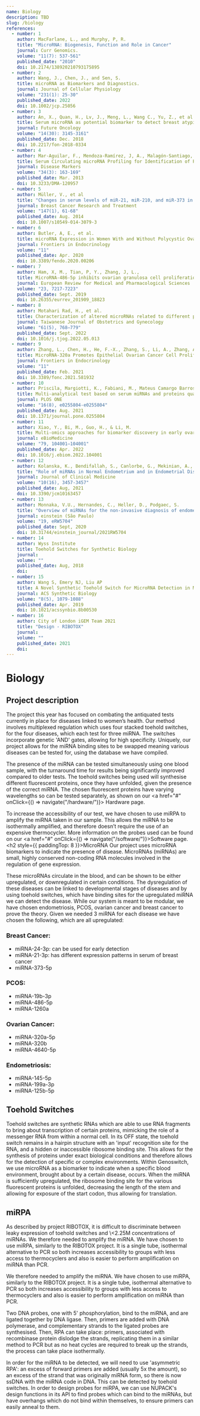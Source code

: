 ```yaml
---
name: Biology
description: TBD
slug: /biology
references:
  - number: 1
    author: MacFarlane, L., and Murphy, P, R.
    title: "MicroRNA: Biogenesis, Function and Role in Cancer"
    journal: Curr Genomics.
    volume: "11(7): 537-561"
    published_date: "2010"
    doi: 10.2174/138920210793175895
  - number: 2
    author: Wang, J., Chen, J., and Sen, S.
    title: microRNA as Biomarkers and Diagnostics.
    journal: Journal of Cellular Physiology
    volume: "231(1): 25-30"
    published_date: 2022
    doi: 10.1002/jcp.25056
  - number: 3
    author: An, X., Quan, H., Lv, J., Meng, L., Wang C., Yu, Z., et al.
    title: Serum microRNA as potential biomarker to detect breast atypical hyperplasia and early-stage breast cancer.
    journal: Future Oncology
    volume: "14(30): 3145-3161"
    published_date: Dec. 2018
    doi: 10.2217/fon-2018-0334
  - number: 4
    author: Mar-Aguilar, F., Mendoza-Ramírez, J, A., Malagón-Santiago, I., Espino-Silva, P, K., Santuario-Facio, S, K., Ruiz-Flores, P., Rodríguez-Padilla, C., and Reséndex-Pérez, D.
    title: Serum Circulating microRNA Profiling for Identification of Potential Breast Cancer Biomarkers
    journal: Disease Markers
    volume: "34(3): 163-169"
    published_date: Mar. 2013
    doi: 10.3233/DMA-120957
  - number: 5
    author: Müller, V., et al
    title: "Changes in serum levels of miR-21, miR-210, and miR-373 in HER2-positive breast cancer patients undergoing neoadjuvant therapy: a translational research project within the Geparquinto trial"
    journal: Breast Cancer Research and Treatment
    volume: "147(1), 61-68"
    published_date: Aug. 2014
    doi: 10.1007/s10549-014-3079-3
  - number: 6
    author: Butler, A, E., et al.
    title: microRNA Expression in Women With and Without Polycystic Ovarian Syndrome Matched for Body Mass Index
    journal: Frontiers in Endocrinology
    volume: "11"
    published_date: Apr. 2020
    doi: 10.3389/fendo.2020.00206
  - number: 7
    author: Ham, X, M., Tian, P, Y., Zhang, J, L.,
    title: MicroRNA-486-5p inhibits ovarian granulosa cell proliferation and participates in the development of PCOS via targeting MST4
    journal: European Review for Medical and Pharmacological Sciences
    volume: "23, 7217-7223"
    published_date: Sept. 2019
    doi: 10.26355/eurrev_201909_18823
  - number: 8
    author: Motahari Rad, H., et al.
    title: Characterization of altered microRNAs related to different phenotypes of polycystic ovarian syndrome (PCOS) in serum, follicular fluid, and cumulus cells
    journal: Taiwanese Journal of Obstetrics and Gynecology
    volume: "61(5), 768–779"
    published_date: Sept. 2022
    doi: 10.1016/j.tjog.2022.05.013
  - number: 9
    author: Zhang, L., Chen, H., He, F.-X., Zhang, S., Li, A., Zhang, A., & Zhang, A.
    title: MicroRNA-320a Promotes Epithelial Ovarian Cancer Cell Proliferation and Invasion by Targeting RASSF8
    journal: Frontiers in Endocrinology
    volume: "11"
    published_date: Feb. 2021
    doi: 10.3389/fonc.2021.581932
  - number: 10
    author: Priscila, Margiotti, K., Fabiani, M., Mateus Camargo Barros-Filho, Sparacino, D., Cima, A., Longo, S., Cupellaro, M., Mesoraca, A., & Giorlandino, C.
    title: Multi-analytical test based on serum miRNAs and proteins quantification for ovarian cancer early detection
    journal: PLOS ONE
    volume: "16(8), e0255804-e0255804"
    published_date: Aug. 2021
    doi: 10.1371/journal.pone.0255804
  - number: 11
    author: Xiao, Y., Bi, M., Guo, H., & Li, M.
    title: Multi-omics approaches for biomarker discovery in early ovarian cancer diagnosis
    journal: eBioMedicine
    volume: "79, 104001–104001"
    published_date: Apr. 2022
    doi: 10.1016/j.ebiom.2022.104001
  - number: 12
    author: Kolanska, K., Bendifallah, S., Canlorbe, G., Mekinian, A., Touboul, C., Aractingi, S., Chabbert-Buffet, N., Daraï, E.
    title: "Role of miRNAs in Normal Endometrium and in Endometrial Disorders: Comprehensive Review"
    journal: Journal of Clinical Medicine
    volume: "10(16), 3457-3457"
    published_date: Aug, 2021
    doi: 10.3390/jcm10163457
  - number: 13
    author: Monnaka, V.U., Hernandes, C., Heller, D., Podgaec, S.
    title: "Overview of miRNAs for the non-invasive diagnosis of endometriosis: evidence, challenges and strategies. A systematic review"
    journal: einstein (São Paulo)
    volume: "19, eRW5704"
    published_date: Sept, 2020
    doi: 10.31744/einstein_journal/2021RW5704
  - number: 14
    author: Wyss Institute
    title: Toehold Switches for Synthetic Biology
    journal:
    volume: ""
    published_date: Aug, 2018
    doi:
  - number: 15
    author: Wang S, Emery NJ, Liu AP
    title: A Novel Synthetic Toehold Switch for MicroRNA Detection in Mammalian Cells
    journal: ACS Synthetic Biology
    volume: "8(5), 1079-1088"
    published_date: Apr. 2019
    doi: 10.1021/acssynbio.8b00530
  - number: 16
    author: City of London iGEM Team 2021
    title: "Design - RIBOTOX"
    journal:
    volume: ""
    published_date: 2021
    doi:
---
```



<h1>Biology</h1>
<h2 style={{ paddingTop: 4 }}>Project description</h2>
The project this year has focused on combating the antiquated tests currently in place for diseases
linked to women’s health. Our method involves multiplexed regulation which uses four stacked toehold
switches, for the four diseases, which each test for three miRNA. The switches incorporate genetic
'AND' gates, allowing for high specificity. Uniquely, our project allows for the miRNA binding sites
to be swapped meaning various diseases can be tested for, using the database we have compiled.

The presence of the miRNA can be tested simultaneously using one blood sample, with the turnaround
time for results being significantly improved compared to older tests. The toehold switches being
used will synthesise different fluorescent proteins, once they have unfolded, given the presence of
the correct miRNA. The chosen fluorescent proteins have varying wavelengths so can be tested
separately, as shown on our <a href="#" onClick={() => navigate("/hardware/")}>
Hardware page</a>.

To increase the accessibility of our test, we have chosen to use miRPA to amplify the miRNA taken in
our sample. This allows the miRNA to be isothermally amplified, and therefore doesn’t require the use
of an expensive thermocycler. More information on the probes used can be found on our <a href="#" onClick={() => navigate("/software/")}>Software page</a>.<h2 style={{ paddingTop: 8 }}>MicroRNA</h2>
Our project uses microRNA biomarkers to indicate the presence of disease. MicroRNAs (miRNAs) are
small, highly conserved non-coding RNA molecules involved in the regulation of gene expression.<Reference number={1}/>

These microRNAs circulate in the blood, and can be shown to be either upregulated, or
downregulated in certain conditions. The dysregulation of these diseases can be linked to
developmental stages of diseases<Reference number={2}/> and by using toehold switches, which have binding sites
for the upregulated miRNA we can detect the disease. While our system is meant to be modular, we
have chosen endometriosis, PCOS, ovarian cancer and breast cancer to prove the theory. Given we
needed 3 miRNA for each disease we have chosen the following, which are all upregulated:

<h3 style={{ paddingTop: 4 }}>Breast Cancer:</h3>
<ul>
	<li>
		miRNA-24-3p: can be used for early detection<Reference number={3} />
	</li>
	<li>
		miRNA-21-3p: has different expression patterns in serum of breast cancer<Reference number={4} />
	</li>
	<li>
		miRNA-373-5p<Reference number={5} />
	</li>
</ul>
<h3 style={{ paddingTop: 4 }}>PCOS:</h3>
<ul>
	<li>
		miRNA-19b-3p<Reference number={6} />
	</li>
	<li>
		miRNA-486-5p<Reference number={7} />
	</li>
	<li>
		miRNA-1260a<Reference number={8} />
	</li>
</ul>
<h3 style={{ paddingTop: 4 }}>Ovarian Cancer:</h3>
<ul>
	<li>
		miRNA-320a-5p<Reference number={9} />
	</li>
	<li>
		miRNA-320b<Reference number={10} />
	</li>
	<li>
		miRNA-4640-5p<Reference number={11} />
	</li>
</ul>
<h3 style={{ paddingTop: 4 }}>Endometriosis:</h3>
<ul>
	<li>
		miRNA-145-5p<Reference number={12} /><Reference number={13} />
	</li>
	<li>
		miRNA-199a-3p<Reference number={12} /><Reference number={13} />
	</li>
	<li>
		miRNA-125b-5p<Reference number={12} /><Reference number={13} />
	</li>
</ul>
<h2 style={{ paddingTop: 8 }}>Toehold Switches</h2>
Toehold switches are synthetic RNAs which are able to use RNA fragments to bring about transcription
of certain proteins, mimicking the role of a messenger RNA from within a normal cell. In its OFF state,
the toehold switch remains in a hairpin structure with an 'input' recognition site for the RNA, and a
hidden or inaccessible ribosome binding site. This allows for the synthesis of proteins under exact biological
conditions and therefore allows for the detection of specific or complex environments.
<Reference number={14} /> Within Genoswitch, we use microRNA as a biomarker to indicate when a
specific blood environment, brought about by a certain disease, occurs.
<Reference number={15} /> When the miRNA is sufficiently upregulated, the ribosome binding site for
the various fluorescent proteins is unfolded, decreasing the length of the stem and allowing for exposure
of the start codon, thus allowing for translation.

<h2 style={{ paddingTop: 8 }}>miRPA</h2>
As described by project RIBOTOX, it is difficult to discriminate between leaky expression of toehold
switches and \<2.25M concentrations of miRNAs.
<Reference number={16} /> We therefore needed to amplify the miRNA. We have chosen to use miRPA, similarly
to the RIBOTOX project. It is a single tube, isothermal alternative to PCR so both increases accessibility
to groups with less access to thermocyclers and also is easier to perform amplification on miRNA than
PCR.

We therefore needed to amplify the miRNA. We have chosen to use miRPA, similarly to the RIBOTOX project. It is a single tube, isothermal alternative to PCR so both increases accessibility to groups with less access to thermocyclers and also is easier to perform amplification on miRNA than PCR.

Two DNA probes, one with 5' phosphorylation, bind to the miRNA, and are ligated together by DNA ligase.
Then, primers are added with DNA polymerase, and complementary strands to the ligated probes are synthesised.
Then, RPA can take place: primers, associated with recombinase protein dislodge the strands, replicating them in a similar method to PCR but as no heat cycles are required to break up the strands, the process can take place isothermally.

In order for the miRNA to be detected, we will need to use 'asymmetric RPA': an excess of forward primers are added (usually 5x the amount), so an excess of the strand that was originally miRNA form, so there is now ssDNA with the miRNA code in DNA.
This can be detected by toehold switches.
In order to design probes for miRPA, we can use NUPACK's design functions in its API to find probes which can bind to the miRNAs, but have overhangs which do not bind within themselves, to ensure primers can easily anneal to them.
